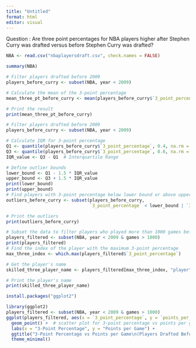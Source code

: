 ```yaml
---
title: "Untitled"
format: html
editor: visual
---
```


Question : Are three point percentages for NBA players higher after Stephen Curry was drafted versus before Stephen Curry was drafted?

```r
NBA <- read.csv("nbaplayersdraft.csv", check.names = FALSE)

summary(NBA)
```

```r
# Filter players drafted before 2009
players_before_curry <- subset(NBA, year < 2009)

# Calculate the mean of the 3-point percentage
mean_three_pt_before_curry <- mean(players_before_curry$`3_point_percentage`, na.rm = TRUE)

# Print the result
print(mean_three_pt_before_curry)


```

```r
# Filter players drafted before 2009
players_before_curry <- subset(NBA, year < 2009)

# Calculate IQR for 3-point percentage
Q1 <- quantile(players_before_curry$`3_point_percentage`, 0.4, na.rm = TRUE)  # First quartile
Q3 <- quantile(players_before_curry$`3_point_percentage`, 0.6, na.rm = TRUE)  # Third quartile
IQR_value <- Q3 - Q1  # Interquartile Range

# Define outlier bounds
lower_bound <- Q1 - 1.5 * IQR_value
upper_bound <- Q3 + 1.5 * IQR_value
print(lower_bound)
print(upper_bound)
# Find players with 3-point percentage below lower bound or above upper bound
outliers_before_curry <- subset(players_before_curry, 
                                `3_point_percentage` < lower_bound | `3_point_percentage` > upper_bound)

# Print the outliers
print(outliers_before_curry)


```

```r
# Subset the data to filter players who played more than 1000 games before 2009
players_filtered <- subset(NBA, year < 2009 & games > 1000)
print(players_filtered)
# Find the index of the player with the maximum 3-point percentage
max_three_index <- which.max(players_filtered$`3_point_percentage`)

# Get the player's name
skilled_three_player_name <- players_filtered[max_three_index, "player"]

# Print the player's name
print(skilled_three_player_name)

```

```r
install.packages("ggplot2")
```

```r

library(ggplot2)
players_filtered <- subset(NBA, year < 2009 & games > 1000)
ggplot(players_filtered, aes(x = `3_point_percentage`, y = `points_per_game`)) +
  geom_point() +  # scatter plot for 3-point percentage vs points per game
  labs(x = "3-Point Percentage", y = "Points per Game") +
  ggtitle("3-Point Percentage vs Points per Game\n(Players Drafted Before 2009 and Games > 1000)") +
  theme_minimal()

```
